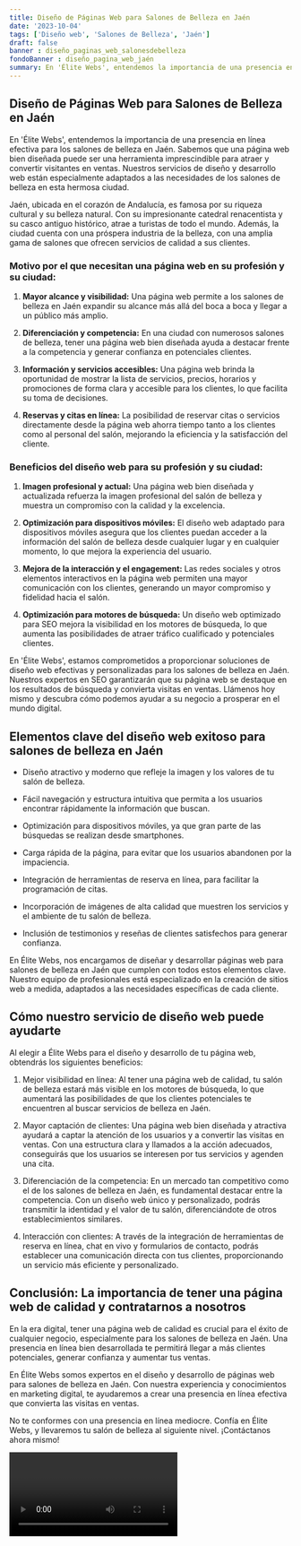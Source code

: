 ```yaml
---
title: Diseño de Páginas Web para Salones de Belleza en Jaén
date: '2023-10-04'
tags: ['Diseño web', 'Salones de Belleza', 'Jaén']
draft: false
banner : diseño_paginas_web_salonesdebelleza
fondoBanner : diseño_pagina_web_jaén
summary: En 'Élite Webs', entendemos la importancia de una presencia en línea efectiva para los salones de belleza en Jaén. Sabemos que una página web bien diseñada puede ser una herramienta imprescindible para atraer y convertir visitantes en ventas. Nuestros servicios de diseño y desarrollo web están especialmente adaptados a las necesidades de los salones de belleza en esta hermosa ciudad.
---
```


## Diseño de Páginas Web para Salones de Belleza en Jaén

En 'Élite Webs', entendemos la importancia de una presencia en línea efectiva para los salones de belleza en Jaén. Sabemos que una página web bien diseñada puede ser una herramienta imprescindible para atraer y convertir visitantes en ventas. Nuestros servicios de diseño y desarrollo web están especialmente adaptados a las necesidades de los salones de belleza en esta hermosa ciudad.

Jaén, ubicada en el corazón de Andalucía, es famosa por su riqueza cultural y su belleza natural. Con su impresionante catedral renacentista y su casco antiguo histórico, atrae a turistas de todo el mundo. Además, la ciudad cuenta con una próspera industria de la belleza, con una amplia gama de salones que ofrecen servicios de calidad a sus clientes.

### Motivo por el que necesitan una página web en su profesión y su ciudad:

1. **Mayor alcance y visibilidad:** Una página web permite a los salones de belleza en Jaén expandir su alcance más allá del boca a boca y llegar a un público más amplio. 

2. **Diferenciación y competencia:** En una ciudad con numerosos salones de belleza, tener una página web bien diseñada ayuda a destacar frente a la competencia y generar confianza en potenciales clientes.

3. **Información y servicios accesibles:** Una página web brinda la oportunidad de mostrar la lista de servicios, precios, horarios y promociones de forma clara y accesible para los clientes, lo que facilita su toma de decisiones.

4. **Reservas y citas en línea:** La posibilidad de reservar citas o servicios directamente desde la página web ahorra tiempo tanto a los clientes como al personal del salón, mejorando la eficiencia y la satisfacción del cliente.

### Beneficios del diseño web para su profesión y su ciudad:

1. **Imagen profesional y actual:** Una página web bien diseñada y actualizada refuerza la imagen profesional del salón de belleza y muestra un compromiso con la calidad y la excelencia.

2. **Optimización para dispositivos móviles:** El diseño web adaptado para dispositivos móviles asegura que los clientes puedan acceder a la información del salón de belleza desde cualquier lugar y en cualquier momento, lo que mejora la experiencia del usuario.

3. **Mejora de la interacción y el engagement:** Las redes sociales y otros elementos interactivos en la página web permiten una mayor comunicación con los clientes, generando un mayor compromiso y fidelidad hacia el salón.

4. **Optimización para motores de búsqueda:** Un diseño web optimizado para SEO mejora la visibilidad en los motores de búsqueda, lo que aumenta las posibilidades de atraer tráfico cualificado y potenciales clientes.

En 'Élite Webs', estamos comprometidos a proporcionar soluciones de diseño web efectivas y personalizadas para los salones de belleza en Jaén. Nuestros expertos en SEO garantizarán que su página web se destaque en los resultados de búsqueda y convierta visitas en ventas. Llámenos hoy mismo y descubra cómo podemos ayudar a su negocio a prosperar en el mundo digital.

<GifSeo />

<Cta />

## Elementos clave del diseño web exitoso para salones de belleza en Jaén

- Diseño atractivo y moderno que refleje la imagen y los valores de tu salón de belleza.

- Fácil navegación y estructura intuitiva que permita a los usuarios encontrar rápidamente la información que buscan.

- Optimización para dispositivos móviles, ya que gran parte de las búsquedas se realizan desde smartphones.

- Carga rápida de la página, para evitar que los usuarios abandonen por la impaciencia.

- Integración de herramientas de reserva en línea, para facilitar la programación de citas.

- Incorporación de imágenes de alta calidad que muestren los servicios y el ambiente de tu salón de belleza.

- Inclusión de testimonios y reseñas de clientes satisfechos para generar confianza.

En Élite Webs, nos encargamos de diseñar y desarrollar páginas web para salones de belleza en Jaén que cumplen con todos estos elementos clave. Nuestro equipo de profesionales está especializado en la creación de sitios web a medida, adaptados a las necesidades específicas de cada cliente.

## Cómo nuestro servicio de diseño web puede ayudarte

Al elegir a Élite Webs para el diseño y desarrollo de tu página web, obtendrás los siguientes beneficios:

1. Mejor visibilidad en línea: Al tener una página web de calidad, tu salón de belleza estará más visible en los motores de búsqueda, lo que aumentará las posibilidades de que los clientes potenciales te encuentren al buscar servicios de belleza en Jaén.

2. Mayor captación de clientes: Una página web bien diseñada y atractiva ayudará a captar la atención de los usuarios y a convertir las visitas en ventas. Con una estructura clara y llamados a la acción adecuados, conseguirás que los usuarios se interesen por tus servicios y agenden una cita.

3. Diferenciación de la competencia: En un mercado tan competitivo como el de los salones de belleza en Jaén, es fundamental destacar entre la competencia. Con un diseño web único y personalizado, podrás transmitir la identidad y el valor de tu salón, diferenciándote de otros establecimientos similares.

4. Interacción con clientes: A través de la integración de herramientas de reserva en línea, chat en vivo y formularios de contacto, podrás establecer una comunicación directa con tus clientes, proporcionando un servicio más eficiente y personalizado.

## Conclusión: La importancia de tener una página web de calidad y contratarnos a nosotros

En la era digital, tener una página web de calidad es crucial para el éxito de cualquier negocio, especialmente para los salones de belleza en Jaén. Una presencia en línea bien desarrollada te permitirá llegar a más clientes potenciales, generar confianza y aumentar tus ventas.

En Élite Webs somos expertos en el diseño y desarrollo de páginas web para salones de belleza en Jaén. Con nuestra experiencia y conocimientos en marketing digital, te ayudaremos a crear una presencia en línea efectiva que convierta las visitas en ventas.

No te conformes con una presencia en línea mediocre. Confía en Élite Webs, y llevaremos tu salón de belleza al siguiente nivel. ¡Contáctanos ahora mismo!

<Video />

<CtaBot job='Salones de Belleza' city='Jaén'/>

<Gmaps query='Jaén+españa+maps' />